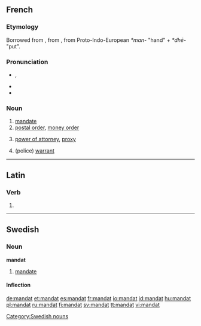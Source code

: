 {{also|Mandat|mandát|mandât}}
==French==

===Etymology===
Borrowed from {{etyl|la|fr}} {{term|mandatum}}, from {{term|mandare||to put in one's hands, to command}}, from Proto-Indo-European ''*man-'' "hand" + ''*dhē-'' "put".

===Pronunciation===
* {{IPA|/mãda/|lang=fr}}, {{SAMPA|/ma~da/}}
* {{audio|Fr-mandat.ogg|audio}}
* {{hyphenation|man|dat}}

===Noun===
{{fr-noun|m}}

# [[mandate]]
# [[postal order]], [[money order]]
# {{legal|lang=fr}} [[power of attorney]], [[proxy]]
# (police) [[warrant]]

----

==Latin==

===Verb===
{{la-verb-form|mandat}}

# {{conjugation of|[[mando#Latin|mandō]]||3|s|pres|act|ind}}

----

==Swedish==

===Noun===
'''mandat'''

# [[mandate]]

====Inflection====
{{sv-noun|gender=Neuter|mandat|mandatet|mandat|mandaten|mandats|mandatets|mandats|mandatens}}

[[Category:Swedish nouns]]

[[de:mandat]]
[[et:mandat]]
[[es:mandat]]
[[fr:mandat]]
[[io:mandat]]
[[id:mandat]]
[[hu:mandat]]
[[pl:mandat]]
[[ru:mandat]]
[[fi:mandat]]
[[sv:mandat]]
[[tt:mandat]]
[[vi:mandat]]